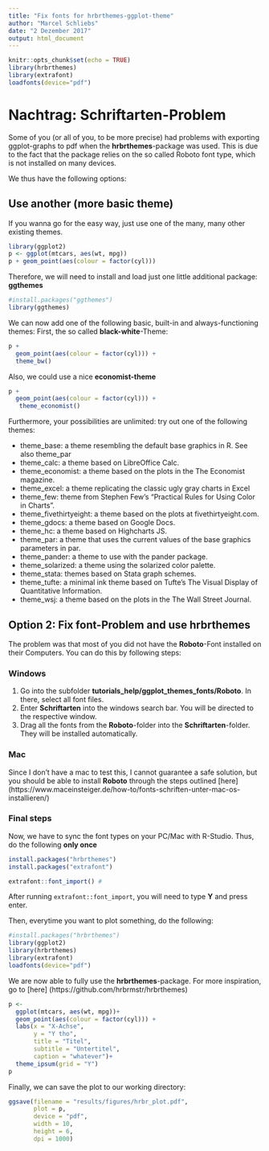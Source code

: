 ```yaml
---
title: "Fix fonts for hrbrthemes-ggplot-theme"
author: "Marcel Schliebs"
date: "2 Dezember 2017"
output: html_document
---
```


```r
knitr::opts_chunk$set(echo = TRUE)
library(hrbrthemes)
library(extrafont)
loadfonts(device="pdf")
```

# Nachtrag: Schriftarten-Problem

Some of you (or all of you, to be more precise) had problems with exporting ggplot-graphs to pdf when the **hrbrthemes**-package was used. This is due to the fact that the package relies on the so called Roboto font type, which is not installed on many devices. 

We thus have the following options: 

## Use another (more basic theme)

If you wanna go for the easy way, just use one of the many, many other existing themes. 

```r
library(ggplot2)
p <- ggplot(mtcars, aes(wt, mpg))
p + geom_point(aes(colour = factor(cyl)))

```

Therefore, we will need to install and load just one little additional package: **ggthemes**

```r
#install.packages("ggthemes")
library(ggthemes)
```


We can now add one of the following basic, built-in and always-functioning themes: 
First, the so called **black-white**-Theme: 

```r
p + 
  geom_point(aes(colour = factor(cyl))) + 
  theme_bw()
```

Also, we could use a nice **economist-theme**
```r
p + 
  geom_point(aes(colour = factor(cyl))) + 
   theme_economist()
```

Furthermore, your possibilities are unlimited: try out one of the following themes:

* theme_base: a theme resembling the default base graphics in R. See also theme_par
* theme_calc: a theme based on LibreOffice Calc.
* theme_economist: a theme based on the plots in the The Economist magazine.
* theme_excel: a theme replicating the classic ugly gray charts in Excel
* theme_few: theme from Stephen Few’s “Practical Rules for Using Color in Charts”.
* theme_fivethirtyeight: a theme based on the plots at fivethirtyeight.com.
* theme_gdocs: a theme based on Google Docs.
* theme_hc: a theme based on Highcharts JS.
* theme_par: a theme that uses the current values of the base graphics parameters in par.
* theme_pander: a theme to use with the pander package.
* theme_solarized: a theme using the solarized color palette.
* theme_stata: themes based on Stata graph schemes.
* theme_tufte: a minimal ink theme based on Tufte’s The Visual Display of Quantitative Information.
* theme_wsj: a theme based on the plots in the The Wall Street Journal.


## Option 2: Fix font-Problem and use hrbrthemes

The problem was that most of you did not have the **Roboto**-Font installed on their Computers. You can do this by following steps: 

### Windows

1. Go into the subfolder **tutorials_help/ggplot_themes_fonts/Roboto**. In there, select all font files. 
2. Enter **Schriftarten** into the windows search bar. You will be directed to the respective window. 
3. Drag all the fonts from the **Roboto**-folder into the **Schriftarten**-folder. They will be installed automatically. 

### Mac

Since I don't have a mac to test this, I cannot guarantee a safe solution, but you should be able to install **Roboto** through the steps outlined [here] (https://www.maceinsteiger.de/how-to/fonts-schriften-unter-mac-os-installieren/)

### Final steps 

Now, we have to sync the font types on your PC/Mac with R-Studio.
Thus, do the following **only once**
```r
install.packages("hrbrthemes")
install.packages("extrafont")

extrafont::font_import() #
```
After running `extrafont::font_import`, you will need to type **Y** and press enter. 

Then, everytime you want to plot something, do the following: 

```r
#install.packages("hrbrthemes")
library(ggplot2)
library(hrbrthemes)
library(extrafont)
loadfonts(device="pdf")
```

We are now able to fully use the **hrbrthemes**-package. For more inspiration, go to [here] (https://github.com/hrbrmstr/hrbrthemes)

```r
p <- 
  ggplot(mtcars, aes(wt, mpg))+
  geom_point(aes(colour = factor(cyl))) + 
  labs(x = "X-Achse",
       y = "Y tho",
       title = "Titel",
       subtitle = "Untertitel",
       caption = "whatever")+
  theme_ipsum(grid = "Y")
p
```

Finally, we can save the plot to our working directory:
```r
ggsave(filename = "results/figures/hrbr_plot.pdf",
       plot = p,
       device = "pdf",
       width = 10,
       height = 6,
       dpi = 1000)
```